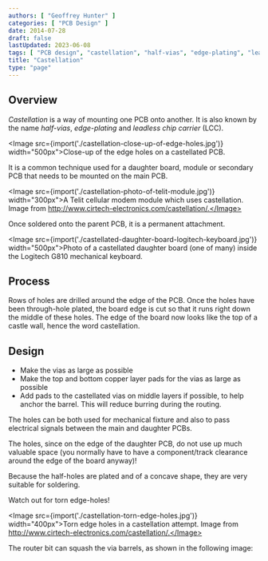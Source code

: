 ```yaml
---
authors: [ "Geoffrey Hunter" ]
categories: [ "PCB Design" ]
date: 2014-07-28
draft: false
lastUpdated: 2023-06-08
tags: [ "PCB design", "castellation", "half-vias", "edge-plating", "leadless chip carrier", "LCC" ]
title: "Castellation"
type: "page"
---
```



## Overview

_Castellation_ is a way of mounting one PCB onto another. It is also known by the name _half-vias_, _edge-plating_ and _leadless chip carrier_ (LCC).

<Image src={import('./castellation-close-up-of-edge-holes.jpg')} width="500px">Close-up of the edge holes on a castellated PCB.</Image>

It is a common technique used for a daughter board, module or secondary PCB that needs to be mounted on the main PCB.

<Image src={import('./castellation-photo-of-telit-module.jpg')} width="300px">A Telit cellular modem module which uses castellation. Image from http://www.cirtech-electronics.com/castellation/.</Image>

Once soldered onto the parent PCB, it is a permanent attachment.

<Image src={import('./castellated-daughter-board-logitech-keyboard.jpg')} width="500px">Photo of a castellated daughter board (one of many) inside the Logitech G810 mechanical keyboard.</Image>

## Process

Rows of holes are drilled around the edge of the PCB. Once the holes have been through-hole plated, the board edge is cut so that it runs right down the middle of these holes. The edge of the board now looks like the top of a castle wall, hence the word castellation.

## Design

* Make the vias as large as possible
* Make the top and bottom copper layer pads for the vias as large as possible
* Add pads to the castellated vias on middle layers if possible, to help anchor the barrel. This will reduce burring during the routing.

The holes can be both used for mechanical fixture and also to pass electrical signals between the main and daughter PCBs.

The holes, since on the edge of the daughter PCB, do not use up much valuable space (you normally have to have a component/track clearance around the edge of the board anyway)!

Because the half-holes are plated and of a concave shape, they are very suitable for soldering.

Watch out for torn edge-holes!

<Image src={import('./castellation-torn-edge-holes.jpg')} width="400px">Torn edge holes in a castellation attempt. Image from http://www.cirtech-electronics.com/castellation/.</Image>

The router bit can squash the via barrels, as shown in the following image:
